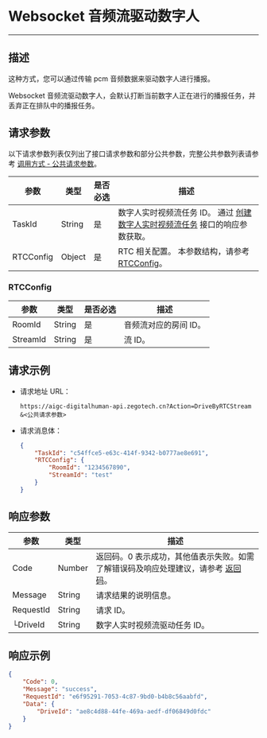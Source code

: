 # Websocket 音频流驱动数字人

---

##  描述

这种方式，您可以通过传输 pcm 音频数据来驱动数字人进行播报。

<Note title="说明">
    Websocket 音频流驱动数字人，会默认打断当前数字人正在进行的播报任务，并丢弃正在排队中的播报任务。
</Note>


<PostPrototype link="https://aigc-digitalhuman-api.zegotech.cn?Action=DriveByRTCStream" />

## 请求参数

以下请求参数列表仅列出了接口请求参数和部分公共参数，完整公共参数列表请参考 [调用方式 - 公共请求参数](./../Accessing%20Server%20APIs.mdx#公共请求参数)。

| 参数               | 类型   | 是否必选 | 描述             |
|------------------|------|------|-------------------------|
| TaskId      | String | 是    | 数字人实时视频流任务 ID。 通过 [创建数字人实时视频流任务](./Create%20Digital%20Human%20Stream%20Task.mdx) 接口的响应参数获取。    |
| RTCConfig      | Object | 是    | RTC 相关配置。 本参数结构，请参考 [RTCConfig](#RTCConfig)。           |

### RTCConfig
| 参数               | 类型   | 是否必选 | 描述             |
|------------------|------|------|-------------------------|
| RoomId      | String | 是    | 音频流对应的房间 ID。     |
| StreamId      | String | 是    | 流 ID。    |

## 请求示例

- 请求地址 URL：

    ```https
    https://aigc-digitalhuman-api.zegotech.cn?Action=DriveByRTCStream
    &<公共请求参数>
    ```

- 请求消息体：

    ```json
    {
        "TaskId": "c54ffce5-e63c-414f-9342-b0777ae8e691",
        "RTCConfig": {
            "RoomId": "1234567890",
            "StreamId": "test"
        }
    }
    ```

## 响应参数

| 参数 | 类型 | 描述 |
|------|------|------|
| Code | Number | 返回码。0 表示成功，其他值表示失败。如需了解错误码及响应处理建议，请参考 [返回码](./../Return%20codes.mdx)。 |
| Message | String | 请求结果的说明信息。 |
| RequestId | String | 请求 ID。 |
| └DriveId      | String       | 数字人实时视频流驱动任务 ID。 |

## 响应示例

```json
{
    "Code": 0,
    "Message": "success",
    "RequestId": "e6f95291-7053-4c87-9bd0-b4b8c56aabfd",
    "Data": {
        "DriveId": "ae8c4d88-44fe-469a-aedf-df06849d0fdc"
    }
}
```